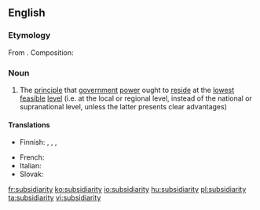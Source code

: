 ==English==
{{wikipedia}}

===Etymology===
From {{etyl|la|en}} {{m|la|subsidiarius}}. Composition: {{suffix|subsidiary|ity|lang=en}}

===Noun===
{{en-noun|-|subsidiarities}}

# The [[principle]] that [[government]] [[power]] ought to [[reside]] at the [[lowest]] [[feasible]] [[level]] (i.e. at the local or regional level, instead of the national or supranational level, unless the latter presents clear advantages)

====Translations====
{{trans-top|principle}}
* Finnish: {{t|fi|subsidiariteetti}}, {{t|fi|subsidiariteettiperiaate}}, {{t|fi|läheisyysperiaate}}, {{t|fi|toissijaisuusperiaaate}}
{{trans-mid}}
* French: {{t+|fr|subsidiarité|f}}
* Italian: {{t+|it|sussidiarietà|f}}
* Slovak: {{t|sk|subsidiarita|f}}
{{trans-bottom}}

[[fr:subsidiarity]]
[[ko:subsidiarity]]
[[io:subsidiarity]]
[[hu:subsidiarity]]
[[pl:subsidiarity]]
[[ta:subsidiarity]]
[[vi:subsidiarity]]